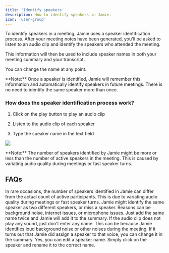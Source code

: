 ```yaml
---
title: 'Identify speakers'
description: How to identify speakers in Jamie.
icon: 'user-group'
---
```


To identify speakers in a meeting, Jamie uses a speaker identification process. After your meeting notes have been generated, you'll be asked to listen to an audio clip and identify the speakers who attended the meeting.

This information will then be used to include speaker names in both your meeting summary and your transcript.

You can change the name at any point.&#x20;

<Note>
  **Note:** Once a speaker is identified, Jamie will remember this information and automatically identify speakers in future meetings. There is no need to identify the same speaker more than once.
</Note>

### How does the speaker identification process wor&#x6B;**?**

1. Click on the play button to play an audio clip

2. Listen to the audio clip of each speaker

3. Type the speaker name in the text field

![](/Screenshot2025-02-12at16.23.25.png)

<Info>
  **Note:** The number of speakers identified by Jamie might be more or less than the number of active speakers in the meeting. This is caused by variating audio quality during meetings or fast speaker turns.
</Info>

## FAQs

<Accordion title="Why do I have more or less identified speakers than participants in the meeting?">
  In rare occasions, the number of speakers identified in Jamie can differ from the actual count of active participants. This is due to variating audio quality during meetings or fast speaker turns. Jamie might identify the same speaker as two different speakers, or miss a speaker. Reasons can be background noise, internet issues, or microphone issues. Just add the same name twice and Jamie will add it to the summary.
</Accordion>

<Accordion title="What if the audio clip does not play any sound?">
  If the audio clip does not play any sound, just don't enter any name. This can be because Jamie identifies loud background noise or other noises during the meeting. If it turns out that Jamie did assign a speaker to that voice, you can change it in the summary.
</Accordion>

<Accordion title="Can I edit the speaker after the speaker identification is done?">
  Yes, you can edit a speaker name. Simply click on the speaker and rename it to the correct name.
</Accordion>
